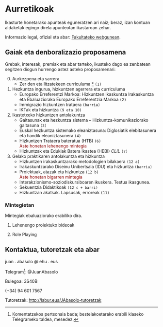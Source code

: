# Aurretikoak {.unnumbered}

Ikasturte honetarako apunteak eguneratzen ari naiz; beraz, izan kontuan aldaketak egingo direla apunteotan ikastaroan zehar.

Informazio legal, ofizial eta abar: [Fakultateko webgunean](https://www.ehu.eus/eu/web/bilboko-hezkuntza-fakultatea/graduak/lehen-hezkuntza).

## Gaiak eta denboralizazio proposamena

Grebak, interesak, premiak eta abar tarteko, ikusteko dago ea zenbatean segitzen diogun hurrengo astez asteko proposamenari:

0.  Aurkezpena eta sarrera
    -   Zer den eta litzatekeen curriculuma [\*](../diapoak/00-Aurkezpena-24.html) `(1)`
1.  Hezkuntza ingurua, hizkuntzen agerrera eta curriculuma
    -   Europako Erreferentzi Markoa: Hizkuntzen Ikaskuntza Irakaskuntza eta Ebaluaziorako Europako Erreferentzia Markoa `(2)`
    -   Immigrazio hizkuntzen trataera `(barria)`
    -   IKTak eta hizkuntza `(9 eta 10)`
2.  Ikastetxeko hizkuntzen antolakuntza
    -   Gaitasunak eta hezkuntza sistema – Hizkuntza-komunikaziorako gaitasuna `(3)`
    -   Euskal hezkuntza sistemako eleaniztasuna: Diglosiatik elebitasunera eta handik eleaniztasunera `(4)`
    -   Hizkuntzen Trataera bateratua (HTB) `(6)`\
        [Aste honetan lehenengo mintegia]{style="color: darkred"}
    -   Hizkuntzak eta Edukiak Batera Ikastea (HEBI) *CLIL* `(7)`
3.  Gelako praktikaren antolakuntza eta hizkuntza
    -   Hizkuntzen irakaskuntzarako metodologien bilakaera `(12 a)`
    -   Irakaskuntzarako Diseinu Unibertsala (IDU) eta hizkuntza `(barria)`
    -   Proiektuak, atazak eta hizkuntza `(12 b)`\
        [Aste honetan bigarren mintegia]{style="color: darkred"}
    -   Interakzionismo-soziodiskursiboaren ikuskera. Testua ikasgunea.
    -   Sekuentzia Didaktikoak `(12 c + barri)`
    -   Hizkuntzan akatsak. Lapsusak, erroreak `(11)`

### Mintegietan

Mintegiak ebaluaziorako erabiliko dira.

1.  Lehenengo proiektuko bideoak

2.  Role Playing

## Kontaktua, tutoretzak eta abar

[ ](mailto:juan.abasolo@ehu.eus){.bi-envelope} juan . abasolo \@ ehu . eus

[ ](http://t.me/JuanAbasolo){.bi-telegram} Telegram[^index-1]: \@JuanAbasolo

[^index-1]: Komentatzekoa pertsonala bada; bestelakoetarako erabili klaseko Telegrameko taldea, mesedez.

[ ](){.bi-building} Bulegoa: 3S40B

[ ](tel:+34946017567){.bi-telephone} (+34) 94 601 7567

[ ](https://labur.eus/JAbasolo-tutoretzak){.bi-clock} Tutoretzak: <http://labur.eus/JAbasolo-tutoretzak>

